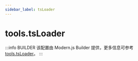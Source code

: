 ```yaml
---
sidebar_label: tsLoader
---
```


# tools.tsLoader

:::info BUILDER
该配置由 Modern.js Builder 提供，更多信息可参考 [tools.tsLoader](https://modernjs.dev/builder/api/config-tools.html#tools-tsloader)。
:::


<Main />
